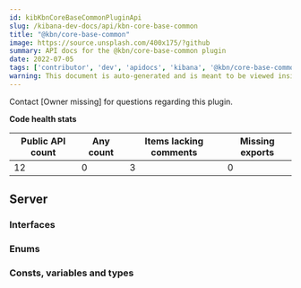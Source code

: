 ```yaml
---
id: kibKbnCoreBaseCommonPluginApi
slug: /kibana-dev-docs/api/kbn-core-base-common
title: "@kbn/core-base-common"
image: https://source.unsplash.com/400x175/?github
summary: API docs for the @kbn/core-base-common plugin
date: 2022-07-05
tags: ['contributor', 'dev', 'apidocs', 'kibana', '@kbn/core-base-common']
warning: This document is auto-generated and is meant to be viewed inside our experimental, new docs system. Reach out in #docs-engineering for more info.
---
```




Contact [Owner missing] for questions regarding this plugin.

**Code health stats**

| Public API count  | Any count | Items lacking comments | Missing exports |
|-------------------|-----------|------------------------|-----------------|
| 12 | 0 | 3 | 0 |

## Server

### Interfaces
<DocDefinitionList data={kbnCoreBaseCommonObj.server.interfaces}/>

### Enums
<DocDefinitionList data={kbnCoreBaseCommonObj.server.enums}/>

### Consts, variables and types
<DocDefinitionList data={kbnCoreBaseCommonObj.server.misc}/>

